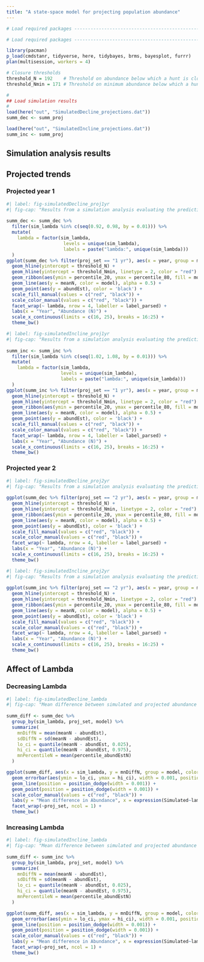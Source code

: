 ```yaml
---
title: "A state-space model for projecting population abundance"
---
```


```r

# Load required packages -------------------------------------------------------

# Load required packages -------------------------------------------------------

library(pacman)
p_load(cmdstanr, tidyverse, here, tidybayes, brms, bayesplot, furrr)
plan(multisession, workers = 4)

# Closure thresholds
threshold_N = 192    # Threshold on abundance below which a hunt is closed
threshold_Nmin = 171 # Threshold on minimum abundance below which a hunt is closed

#
## Load simulation results
#
load(here("out", "SimulatedDecline_projections.dat"))
summ_dec <- summ_proj

load(here("out", "SimulatedIncline_projections.dat"))
summ_inc <- summ_proj
```

## Simulation analysis results

:::::: panel-tabset
## Projected trends

::: panel-tabset
### Projected year 1

```r
#| label: fig-simulatedDecline_proj1yr
#| fig-cap: "Results from a simulation analysis evaluating the predictive accuracy of the Base and AR1 models when projecting 1 year beyond the last know abundance. Here, a stable (\\lambda = 1) population was simulated for 15 years prior to experiencing a decline for an additional 10 years. \\lambda was varied to explore the how responsive each model was to the rate of change in population decline. Simulated abundances are depicted as black points, the base model trend is represented as red, and the AR1 model predicted trend is represented as black. Ribbons for both models are the 60% credible intervals. The solid horizontal line depicts the hunt closure threshold for N and the red dashed line depicts the hunt closure threshold for N~min~."
 
summ_dec <- summ_dec %>%
  filter(sim_lambda %in% c(seq(0.92, 0.98, by = 0.01))) %>%
  mutate(
    lambda = factor(sim_lambda, 
                     levels = unique(sim_lambda), 
                     labels = paste("lambda:", unique(sim_lambda)))
  )
ggplot(summ_dec %>% filter(proj_set == "1 yr"), aes(x = year, group = model)) +
  geom_hline(yintercept = threshold_N) + 
  geom_hline(yintercept = threshold_Nmin, linetype = 2, color = "red") +
  geom_ribbon(aes(ymin = percentile_20, ymax = percentile_80, fill = model), alpha = 0.2) +
  geom_line(aes(y = meanN, color = model), alpha = 0.5) +
  geom_point(aes(y = abundEst), color = 'black') +
  scale_fill_manual(values = c("red", "black")) +
  scale_color_manual(values = c("red", "black")) +
  facet_wrap(~ lambda, nrow = 4, labeller = label_parsed) +
  labs(x = "Year", "Abundance (N)") +
  scale_x_continuous(limits = c(16, 25), breaks = 16:25) +
  theme_bw()
```

```r
#| label: fig-simulatedIncline_proj1yr
#| fig-cap: "Results from a simulation analysis evaluating the predictive accuracy of the Base and AR1 models when projecting 1 year beyond the last know abundance. Here, a stable (\\lambda = 1) population was simulated for 15 years prior to experiencing an increase for an additional 10 years. \\lambda was varied to explore the how responsive each model was to the rate of change in population increase. Simulated abundances are depicted as black points, the base model trend is represented as red, and the AR1 model predicted trend is represented as black. Ribbons for both models are the 60% credible intervals. The solid horizontal line depicts the hunt closure threshold for N and the red dashed line depicts the hunt closure threshold for N~min~."
 
summ_inc <- summ_inc %>%
  filter(sim_lambda %in% c(seq(1.02, 1.08, by = 0.01))) %>%
  mutate(
    lambda = factor(sim_lambda, 
                    levels = unique(sim_lambda), 
                    labels = paste("lambda:", unique(sim_lambda)))
  )
ggplot(summ_inc %>% filter(proj_set == "1 yr"), aes(x = year, group = model)) +
  geom_hline(yintercept = threshold_N) + 
  geom_hline(yintercept = threshold_Nmin, linetype = 2, color = "red") +
  geom_ribbon(aes(ymin = percentile_20, ymax = percentile_80, fill = model), alpha = 0.2) +
  geom_line(aes(y = meanN, color = model), alpha = 0.5) +
  geom_point(aes(y = abundEst), color = 'black') +
  scale_fill_manual(values = c("red", "black")) +
  scale_color_manual(values = c("red", "black")) +
  facet_wrap(~ lambda, nrow = 4, labeller = label_parsed) +
  labs(x = "Year", "Abundance (N)") +
  scale_x_continuous(limits = c(16, 25), breaks = 16:25) +
  theme_bw()
```

### Projected year 2

```r
#| label: fig-simulatedDecline_proj2yr
#| fig-cap: "Results from a simulation analysis evaluating the predictive accuracy of the Base and AR1 models when projecting 1 year beyond the last know abundance. Here, a stable (\\lambda = 1) population was simulated for 15 years prior to experiencing a decline for an additional 10 years. \\lambda was varied to explore the how responsive each model was to the rate of change in population decline. Simulated abundances are depicted as black points, the base model trend is represented as red, and the AR1 model predicted trend is represented as black. Ribbons for both models are the 60% credible intervals. The solid horizontal line depicts the hunt closure threshold for N and the red dashed line depicts the hunt closure threshold for N~min~."
 
ggplot(summ_dec %>% filter(proj_set == "2 yr"), aes(x = year, group = model)) +
  geom_hline(yintercept = threshold_N) + 
  geom_hline(yintercept = threshold_Nmin, linetype = 2, color = "red") +
  geom_ribbon(aes(ymin = percentile_20, ymax = percentile_80, fill = model), alpha = 0.2) +
  geom_line(aes(y = meanN, color = model), alpha = 0.5) +
  geom_point(aes(y = abundEst), color = 'black') +
  scale_fill_manual(values = c("red", "black")) +
  scale_color_manual(values = c("red", "black")) +
  facet_wrap(~ lambda, nrow = 4, labeller = label_parsed) +
  labs(x = "Year", "Abundance (N)") +
  scale_x_continuous(limits = c(16, 25), breaks = 16:25) +
  theme_bw()
```

```r
#| label: fig-simulatedIncline_proj2yr
#| fig-cap: "Results from a simulation analysis evaluating the predictive accuracy of the Base and AR1 models when projecting 1 year beyond the last know abundance. Here, a stable (\\lambda = 1) population was simulated for 15 years prior to experiencing an increase for an additional 10 years. \\lambda was varied to explore the how responsive each model was to the rate of change in population increase. Simulated abundances are depicted as black points, the base model trend is represented as red, and the AR1 model predicted trend is represented as black. Ribbons for both models are the 60% credible intervals. The solid horizontal line depicts the hunt closure threshold for N and the red dashed line depicts the hunt closure threshold for N~min~."
 
ggplot(summ_inc %>% filter(proj_set == "2 yr"), aes(x = year, group = model)) +
  geom_hline(yintercept = threshold_N) + 
  geom_hline(yintercept = threshold_Nmin, linetype = 2, color = "red") +
  geom_ribbon(aes(ymin = percentile_20, ymax = percentile_80, fill = model), alpha = 0.2) +
  geom_line(aes(y = meanN, color = model), alpha = 0.5) +
  geom_point(aes(y = abundEst), color = 'black') +
  scale_fill_manual(values = c("red", "black")) +
  scale_color_manual(values = c("red", "black")) +
  facet_wrap(~ lambda, nrow = 4, labeller = label_parsed) +
  labs(x = "Year", "Abundance (N)") +
  scale_x_continuous(limits = c(16, 25), breaks = 16:25) +
  theme_bw()
```

:::

## Affect of Lambda

:::: {.panel-tabset}
### Decreasing Lambda

```r
#| label: fig-simulatedDecline_lambda
#| fig-cap: "Mean difference between simulated and projected abundance (N) by \\lambda, model, and projection interval. Error bars correspond 95% credible intervals."
 
summ_diff <- summ_dec %>%
  group_by(sim_lambda, proj_set, model) %>%
  summarize(
    mnDiffN = mean(meanN - abundEst),
    sdDiffN = sd(meanN - abundEst),
    lo_ci = quantile(meanN - abundEst, 0.025),
    hi_ci = quantile(meanN - abundEst, 0.975),
    mnPercentileN = mean(percentile_abundEstN)
  )

ggplot(summ_diff, aes(x = sim_lambda, y = mnDiffN, group = model, color = model)) + 
  geom_errorbar(aes(ymin = lo_ci, ymax = hi_ci), width = 0.001, position = position_dodge(width = 0.001)) +
  geom_line(position = position_dodge(width = 0.001)) +
  geom_point(position = position_dodge(width = 0.001)) +
  scale_color_manual(values = c("red", "black")) +
  labs(y = "Mean difference in Abundance", x = expression(Simulated~lambda)) +
  facet_wrap(~proj_set, ncol = 1) +
  theme_bw()
```

### Increasing Lambda

```r
#| label: fig-simulatedIncline_lambda
#| fig-cap: "Mean difference between simulated and projected abundance (N) by \\lambda, model, and projection interval. Error bars correspond 95% credible intervals."
 
summ_diff <- summ_inc %>%
  group_by(sim_lambda, proj_set, model) %>%
  summarize(
    mnDiffN = mean(meanN - abundEst),
    sdDiffN = sd(meanN - abundEst),
    lo_ci = quantile(meanN - abundEst, 0.025),
    hi_ci = quantile(meanN - abundEst, 0.975),
    mnPercentileN = mean(percentile_abundEstN)
  )

ggplot(summ_diff, aes(x = sim_lambda, y = mnDiffN, group = model, color = model)) + 
  geom_errorbar(aes(ymin = lo_ci, ymax = hi_ci), width = 0.001, position = position_dodge(width = 0.001)) +
  geom_line(position = position_dodge(width = 0.001)) +
  geom_point(position = position_dodge(width = 0.001)) +
  scale_color_manual(values = c("red", "black")) +
  labs(y = "Mean difference in Abundance", x = expression(Simulated~lambda)) +
  facet_wrap(~proj_set, ncol = 1) +
  theme_bw()
```

::::
::::::
